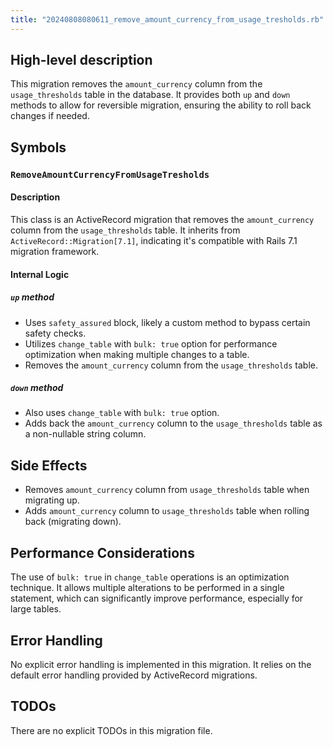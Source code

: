 ```yaml
---
title: "20240808080611_remove_amount_currency_from_usage_tresholds.rb"
---
```


## High-level description
This migration removes the `amount_currency` column from the `usage_thresholds` table in the database. It provides both `up` and `down` methods to allow for reversible migration, ensuring the ability to roll back changes if needed.

## Symbols

### `RemoveAmountCurrencyFromUsageTresholds`
#### Description
This class is an ActiveRecord migration that removes the `amount_currency` column from the `usage_thresholds` table. It inherits from `ActiveRecord::Migration[7.1]`, indicating it's compatible with Rails 7.1 migration framework.

#### Internal Logic

##### `up` method
- Uses `safety_assured` block, likely a custom method to bypass certain safety checks.
- Utilizes `change_table` with `bulk: true` option for performance optimization when making multiple changes to a table.
- Removes the `amount_currency` column from the `usage_thresholds` table.

##### `down` method
- Also uses `change_table` with `bulk: true` option.
- Adds back the `amount_currency` column to the `usage_thresholds` table as a non-nullable string column.

## Side Effects
- Removes `amount_currency` column from `usage_thresholds` table when migrating up.
- Adds `amount_currency` column to `usage_thresholds` table when rolling back (migrating down).

## Performance Considerations
The use of `bulk: true` in `change_table` operations is an optimization technique. It allows multiple alterations to be performed in a single statement, which can significantly improve performance, especially for large tables.

## Error Handling
No explicit error handling is implemented in this migration. It relies on the default error handling provided by ActiveRecord migrations.

## TODOs
There are no explicit TODOs in this migration file.